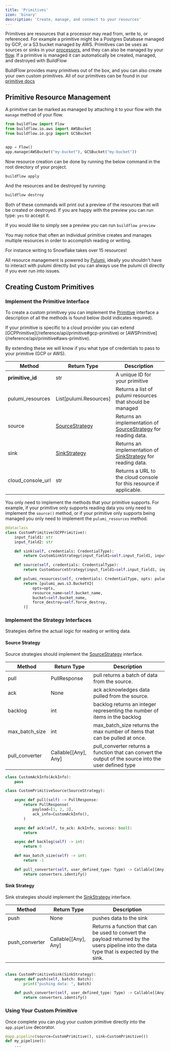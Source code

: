 ```yaml
---
title: 'Primitives'
icon: 'binary'
description: 'Create, manage, and connect to your resources'
---
```



Primitives are resources that a processor may read from, write to, or referenced. For example a primitive might be a Postgres Database managed by GCP, or a S3 bucket managed by AWS.
Primitives can be uses as sources or sinks in your [processors](/programming-guide/processors), and they can also be managed by your [flow](/programming-guide/flows).
If a primitive is managed it can automatically be created, managed, and destroyed with BuildFlow

BuildFlow provides many primitives out of the box, and you can also create your own custom primitives. All of our primitives can be found in our [primitive docs](/primitives/)

## Primitive Resource Management

A primitive can be marked as managed by attaching it to your flow with the `manage` method of your flow.

```python
from buildflow import Flow
from buildflow.io.aws import AWSBucket
from buildflow.io.gcp import GCSBucket


app = Flow()
app.manage(AWSBucket("my-bucket"), GCSBucket("my-bucket"))
```

Now resource creation can be done by running the below command in the root directory of your project.

```bash
buildflow apply
```

And the resources and be destroyed by running:

```bash
buildflow destroy
```

Both of these commands will print out a preview of the resources that will be created or destroyed. If you are happy with the preview you can run type: `yes` to accept it.

If you would like to simply see a preview you can run `buildflow preview`

<Tip>
You may notice that often an individual primitive creates and manages multiple resources in order to accomplish reading or writing.

For instance writing to Snowflake takes over 15 resources!
</Tip>

All resource management is powered by [Pulumi](https://www.pulumi.com), ideally you shouldn't have to interact with pulumi directly but you can always use the pulumi cli directly if you ever run into issues.

## Creating Custom Primitives

### Implement the Primitive Interface

To create a custom primitivey you can implement the [Primitive](/reference/api/primitive) interface a description of all the methods is found below (bold indicates required).


<Tip>
If your primitive is specific to a cloud provider you can extend [GCPPrimitive](/reference/api/primitive#gcp-primitive) or [AWSPrimitive](/reference/api/primitive#aws-primitive).

By extending these we will know if you what type of credentials to pass to your primitive (GCP or AWS).
</Tip>

| Method                | Return Type            | Description                           |
| --------------------- | -----------------------| ------------------------------------- |
| **primitive_id**      | str                    | A unique ID for your primitive           |
| pulumi_resources      | List[pulumi.Resources] | Returns a list of pulumi resources that should be managed |
| source                | [SourceStrategy](/reference/api/strategy#source-strategy) | Returns an implementation of [SourceStrategy](/reference/api/strategy#source-strategy) for reading data.
| sink                  | [SinkStrategy](/reference/api/strategy#sink-strategy)   | Returns an implementation of [SinkStrategy](/reference/api/strategy#sink-strategy) for reading data.                       |                       |
| cloud_console_url     | str                    | Returns a URL to the cloud console for this resource if applicable.         |

You only need to implement the methods that your primitive supports. For example, if your primitive only supports reading data you only need to implement the `source()` method, or if your primitive only supports being managed you only need to implement the `pulumi_resources` method.


```python
@dataclass
class CustomPrimitive(GCPPrimitive):
    input_field1: str
    input_field2: str

    def sink(self, credentials: CredentialType):
        return CustomSinkStrategy(input_field1=self.input_field1, input_field2=self.input_field2)

    def source(self, credentials: CredentialType):
        return CustomSourceStrategy(input_field1=self.input_field1, input_field2=self.input_field2)

    def pulumi_resources(self, credentials: CredentialType, opts: pulumi.ResourceOptions):
        return [pulumi_aws.s3.BucketV2(
            opts=opts,
            resource_name=self.bucket_name,
            bucket=self.bucket_name,
            force_destroy=self.force_destroy,
        )]
```

### Implement the Strategy Interfaces

Strategies define the actual logic for reading or writing data.

#### Source Strategy

Source strategies should implement the [SourceStrategy](/reference/api/strategy#source-strategy) interface.

| Method                | Return Type            | Description                           |
| --------------------- | -----------------------| ------------------------------------- |
| pull                  | PullResponse           | pull returns a batch of data from the source.        |
| ack                   | None                   | ack acknowledges data pulled from the source. |
| backlog               | int                    | backlog returns an integer representing the number of items in the backlog                       |                       |
| max_batch_size        | int                    | max_batch_size returns the max number of items that can be pulled at once.        |
| pull_converter        | Callable[[Any], Any]   | pull_converter returns a function that can convert the output of the source into the user defined type       |

```python
class CustomAckInfo(AckInfo):
    pass

class CustomPrimitiveSource(SourceStrategy):

    async def pull(self) -> PullResponse:
        return PullResponse(
            payload=[1, 2, 3],
            ack_info=CustomAckInfo(),
        )

    async def ack(self, to_ack: AckInfo, success: bool):
        return

    async def backlog(self) -> int:
        return 0

    def max_batch_size(self) -> int:
        return -1

    def pull_converter(self, user_defined_type: Type) -> Callable[[Any], Any]:
        return converters.identify()
```

#### Sink Strategy

Sink strategies should implement the [SinkStrategy](/reference/api/strategy#sink-strategy) interface.

| Method                | Return Type            | Description                           |
| --------------------- | -----------------------| ------------------------------------- |
| push                  | None                   | pushes data to the sink        |
| push_converter        | Callable[[Any], Any]   | Returns a function that can be used to convert the payload returned by the users pipeline into the data type that is expected by the sink.       |

```python

class CustomPrimitiveSink(SinkStrategy):
    async def push(self, batch: Batch):
        print("pushing data: ", batch)

    def push_converter(self, user_defined_type: Type) -> Callable[[Any], Any]:
        return converters.identify()

```

### Using Your Custom Primitive

Once complete you can plug your custom primitive directly into the `app.pipeline` decorator.

```python
@app.pipeline(source=CustomPrimitive(), sink=CustomPrimitive())
def my_pipeline():
    ...
```